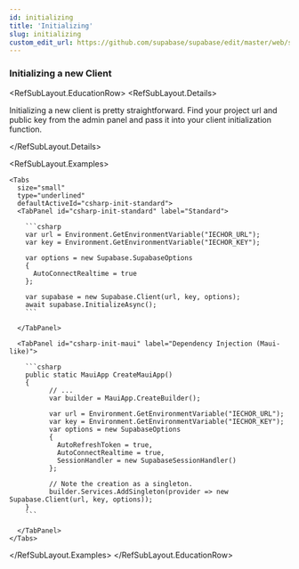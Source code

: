 ```yaml
---
id: initializing
title: 'Initializing'
slug: initializing
custom_edit_url: https://github.com/supabase/supabase/edit/master/web/spec/supabase.yml
---
```


### Initializing a new Client

<RefSubLayout.EducationRow>
  <RefSubLayout.Details>

Initializing a new client is pretty straightforward. Find your project url and public key from the
admin panel and pass it into your client initialization function.

  </RefSubLayout.Details>

  <RefSubLayout.Examples>

    <Tabs
      size="small"
      type="underlined"
      defaultActiveId="csharp-init-standard">
      <TabPanel id="csharp-init-standard" label="Standard">

        ```csharp
        var url = Environment.GetEnvironmentVariable("IECHOR_URL");
        var key = Environment.GetEnvironmentVariable("IECHOR_KEY");

        var options = new Supabase.SupabaseOptions
        {
          AutoConnectRealtime = true
        };

        var supabase = new Supabase.Client(url, key, options);
        await supabase.InitializeAsync();
        ```

      </TabPanel>

      <TabPanel id="csharp-init-maui" label="Dependency Injection (Maui-like)">

        ```csharp
        public static MauiApp CreateMauiApp()
        {
              // ...
              var builder = MauiApp.CreateBuilder();

              var url = Environment.GetEnvironmentVariable("IECHOR_URL");
              var key = Environment.GetEnvironmentVariable("IECHOR_KEY");
              var options = new SupabaseOptions
              {
                AutoRefreshToken = true,
                AutoConnectRealtime = true,
                SessionHandler = new SupabaseSessionHandler()
              };

              // Note the creation as a singleton.
              builder.Services.AddSingleton(provider => new Supabase.Client(url, key, options));
        }
        ```

      </TabPanel>
    </Tabs>

  </RefSubLayout.Examples>
</RefSubLayout.EducationRow>
